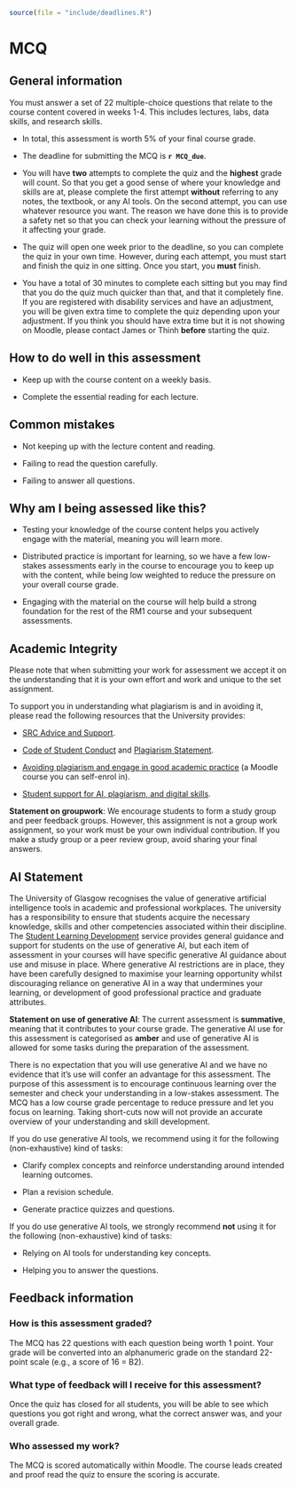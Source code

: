 ```r
source(file = "include/deadlines.R")
```

# MCQ {#MCQ-AIS}

## General information

You must answer a set of 22 multiple-choice questions that relate to the course content covered in weeks 1-4. This includes lectures, labs, data skills, and research skills. 

- In total, this assessment is worth 5% of your final course grade. 

- The deadline for submitting the MCQ is **`r MCQ_due`**. 

- You will have **two** attempts to complete the quiz and the **highest** grade will count. So that you get a good sense of where your knowledge and skills are at, please complete the first attempt **without** referring to any notes, the textbook, or any AI tools. On the second attempt, you can use whatever resource you want. The reason we have done this is to provide a safety net so that you can check your learning without the pressure of it affecting your grade.

- The quiz will open one week prior to the deadline, so you can complete the quiz in your own time. However, during each attempt, you must start and finish the quiz in one sitting. Once you start, you **must** finish. 

- You have a total of 30 minutes to complete each sitting but you may find that you do the quiz much quicker than that, and that it completely fine. If you are registered with disability services and have an adjustment, you will be given extra time to complete the quiz depending upon your adjustment. If you think you should have extra time but it is not showing on Moodle, please contact James or Thinh **before** starting the quiz. 

## How to do well in this assessment

- Keep up with the course content on a weekly basis.

- Complete the essential reading for each lecture.

## Common mistakes

- Not keeping up with the lecture content and reading.

- Failing to read the question carefully.

- Failing to answer all questions. 

## Why am I being assessed like this?

- Testing your knowledge of the course content helps you actively engage with the material, meaning you will learn more.

- Distributed practice is important for learning, so we have a few low-stakes assessments early in the course to encourage you to keep up with the content, while being low weighted to reduce the pressure on your overall course grade.

- Engaging with the material on the course will help build a strong foundation for the rest of the RM1 course and your subsequent assessments. 

## Academic Integrity

Please note that when submitting your work for assessment we accept it on the understanding that it is your own effort and work and unique to the set assignment.

To support you in understanding what plagiarism is and in avoiding it, please read the following resources that the University provides:

- [SRC Advice and Support](https://www.glasgowunisrc.org/advice/){target="_blank"}.

- [Code of Student Conduct](https://www.gla.ac.uk/myglasgow/apg/policies/uniregs/regulations2024-25/feesandgeneral/studentsupportandconductmatters/reg33/){target="_blank"} and [Plagiarism Statement](https://www.gla.ac.uk/myglasgow/apg/policies/uniregs/regulations2024-25/feesandgeneral/studentsupportandconductmatters/reg32/){target="_blank"}.

- [Avoiding plagiarism and engage in good academic practice](https://moodle.gla.ac.uk/enrol/index.php?id=13038){target="_blank"} (a Moodle course you can self-enrol in).

- [Student support for AI, plagiarism, and digital skills ](https://www.gla.ac.uk/myglasgow/sld/){target="_blank"}.

**Statement on groupwork**: We encourage students to form a study group and peer feedback groups. However, this assignment is not a group work assignment, so your work must be your own individual contribution. If you make a study group or a peer review group, avoid sharing your final answers.

## AI Statement

The University of Glasgow recognises the value of generative artificial intelligence tools in academic and professional workplaces. The university has a responsibility to ensure that students acquire the necessary knowledge, skills and other competencies associated within their discipline. The [Student Learning Development](https://www.gla.ac.uk/myglasgow/sld/ai/students/){target="_blank"} service provides general guidance and support for students on the use of generative AI, but each item of assessment in your courses will have specific generative AI guidance about use and misuse in place. Where generative AI restrictions are in place, they have been carefully designed to maximise your learning opportunity whilst discouraging reliance on generative AI in a way that undermines your learning, or development of good professional practice and graduate attributes.

**Statement on use of generative AI**: The current assessment is **summative**, meaning that it contributes to your course grade. The generative AI use for this assessment is categorised as **amber** and use of generative AI is allowed for some tasks during the preparation of the assessment. 

There is no expectation that you will use generative AI and we have no evidence that it's use will confer an advantage for this assessment. The purpose of this assessment is to encourage continuous learning over the semester and check your understanding in a low-stakes assessment. The MCQ has a low course grade percentage to reduce pressure and let you focus on learning. Taking short-cuts now will not provide an accurate overview of your understanding and skill development. 

If you do use generative AI tools, we recommend using it for the following (non-exhaustive) kind of tasks: 

- Clarify complex concepts and reinforce understanding around intended learning outcomes.

- Plan a revision schedule. 

- Generate practice quizzes and questions.

If you do use generative AI tools, we strongly recommend **not** using it for the following (non-exhaustive) kind of tasks: 

- Relying on AI tools for understanding key concepts. 

- Helping you to answer the questions. 

## Feedback information

### How is this assessment graded?

The MCQ has 22 questions with each question being worth 1 point. Your grade will be converted into an alphanumeric grade on the standard 22-point scale (e.g., a score of 16 = B2). 

### What type of feedback will I receive for this assessment?

Once the quiz has closed for all students, you will be able to see which questions you got right and wrong, what the correct answer was, and your overall grade. 

### Who assessed my work?

The MCQ is scored automatically within Moodle. The course leads created and proof read the quiz to ensure the scoring is accurate. 
